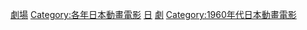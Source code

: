 {{cat year nav 
| cat = 日本動畫電影
| sortkey = 日本動畫電影
| article = 日本動畫電影
| in =  
}}

[[Category:1966年日本動畫作品|劇場]]
[[Category:各年日本動畫電影|Category:各年日本動畫電影]]
[[Category:1966年動畫電影|日]]
[[Category:1966年日本電影作品|劇]]
[[Category:1960年代日本動畫電影|Category:1960年代日本動畫電影]]